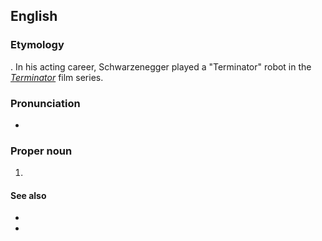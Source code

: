 ==English==

===Etymology===
{{blend|en|governor|terminator}}. In his acting career, Schwarzenegger played a "Terminator" robot in the ''[[w:The Terminator|Terminator]]'' film series.

===Pronunciation===
* {{IPA|en|/ˈɡʌvɚneɪtɚ/}}

===Proper noun===
{{en-prop}}

# {{n-g|Nickname for [[Arnold Schwarzenegger]] as governor of [[California]].}}

====See also====
* {{l|en|Ahhnold}}
* {{pedia}}

{{c|en|Nicknames of individuals}}
